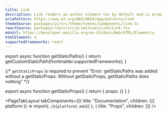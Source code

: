 ```yaml
---
title: Link
description: Link renders an anchor element <a> by default and is primarily used for navigation.
ariaPattern: https://www.w3.org/WAI/ARIA/apg/patterns/link
themeSource: packages/ui/src/theme/tokens/components/link.ts
reactSource: packages/react/src/primitives/Link/Link.tsx
mdnUrl: https://developer.mozilla.org/en-US/docs/Web/HTML/Element/a
htmlElement: a
supportedFrameworks: react
---
```



export async function getStaticPaths() {
  return getCustomStaticPath(frontmatter.supportedFrameworks);
}

{/*  `getStaticProps` is required to prevent "Error: getStaticPaths was added without a getStaticProps. Without getStaticProps, getStaticPaths does nothing" */}

export async function getStaticProps() {
  return { props: {} }
}

<PageTabLayout 
  tabComponents={[{
    title: "Documentation", 
    children: <Fragment>{({ platform }) => import(`./${platform}.mdx`)}</Fragment>
  },
  {
    title: "Props", 
    children: <PropsTab propsData={propsData} />
  }]}
/>
        